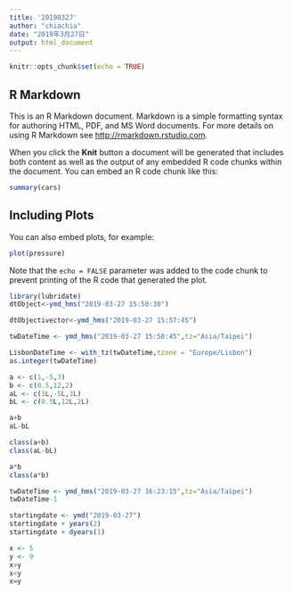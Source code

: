 ```yaml
---
title: '20190327'
author: "chiachia"
date: "2019年3月27日"
output: html_document
---
```


```r
knitr::opts_chunk$set(echo = TRUE)
```

## R Markdown

This is an R Markdown document. Markdown is a simple formatting syntax for authoring HTML, PDF, and MS Word documents. For more details on using R Markdown see <http://rmarkdown.rstudio.com>.

When you click the **Knit** button a document will be generated that includes both content as well as the output of any embedded R code chunks within the document. You can embed an R code chunk like this:

```r
summary(cars)
```

## Including Plots

You can also embed plots, for example:

```r
plot(pressure)
```

Note that the `echo = FALSE` parameter was added to the code chunk to prevent printing of the R code that generated the plot.

```r
library(lubridate)
dtObject<-ymd_hms("2019-03-27 15:50:30")
```

```r
dtObjectivector<-ymd_hms("2019-03-27 15:57:45")
```

```r
twDateTime <- ymd_hms("2019-03-27 15:58:45",tz="Asia/Taipei")
```

```r
LisbonDateTime <- with_tz(twDateTime,tzone = "Europe/Lisbon")
as.integer(twDateTime)
```

```r
a <- c(1,-5,3)
b <- c(0.5,12,2)
aL <- c(1L,-5L,3L)
bL <- c(0.5L,12L,2L)
```

```r
a+b
aL-bL
```

```R
class(a+b)
class(aL-bL)
```

```R
a*b
class(a*b)
```

```r
twDateTime <- ymd_hms("2019-03-27 16:23:15",tz="Asia/Taipei")
twDateTime-1
```

```r
startingdate <- ymd("2019-03-27")
startingdate + years(2)
startingdate + dyears(1)
```

```r
x <- 5
y <- 9
x>y
x<y
x=y
```